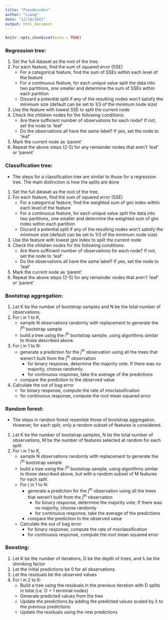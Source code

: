 ```yaml
---
title: "Pseudocodes"
author: "Liang"
date: "12/10/2021"
output: html_document
---
```


```r
knitr::opts_chunk$set(echo = TRUE)
```

### Regression tree:

1. Set the full dataset as the root of the tree. 
2. For each feature, find the sum of squared error (SSE)
	- For a categorical feature, find the sum of SSEs within each level of the feature
	- For a continuous feature, for each unique value split the data into two partitions, one smaller and determine the sum of SSEs within each partition
	- Discard a potential split if any of the resulting nodes won't satisfy the minimum size (default can be set to 1/3 of the minimum node size)
3. Use the feature with lowest SSE to split the current node
4. Check the children nodes for the following conditions:
	- Are there sufficient number of observations for each node? If not, set the node to 'leaf'
	- Do the observations all have the same label? If yes, set the node to 'leaf'
5. Mark the current node as 'parent'
6. Repeat the above steps (2-5) for any remainder nodes that aren't 'leaf' or 'parent'

### Classification tree:

* The steps for a classification tree are similar to those for a regression tree. The main distinction is how the splits are done

1. Set the full dataset as the root of the tree. 
2. For each feature, find the sum of squared error (SSE)
	- For a categorical feature, find the weighted sum of gini index within each level of the feature
	- For a continuous feature, for each unique value split the data into two partitions, one smaller and determine the weighted sum of gini index within each partition
	- Discard a potential split if any of the resulting nodes won't satisfy the minimum size (default can be set to 1/3 of the minimum node size)
3. Use the feature with lowest gini index to split the current node
4. Check the children nodes for the following conditions:
	- Are there sufficient number of observations for each node? If not, set the node to 'leaf'
	- Do the observations all have the same label? If yes, set the node to 'leaf'
5. Mark the current node as 'parent'
6. Repeat the above steps (2-5) for any remainder nodes that aren't 'leaf' or 'parent'


### Bootstrap aggregation:

1. Let K be the number of bootstrap samples and N be the total number of observations.
2. For i in 1 to K,
	- sample N observations randomly with replacement to generate the i^th^ bootstrap sample
	- build a tree using the i^th^ bootstrap sample, using algorithms similar to those described above. 
3. For j in 1 to N:
	- generate a prediction for the j^th^ observation using all the trees that weren't built from the j^th^ observation
		- for binary response, determine the majority vote. If there was no majority, choose randomly
		- for continuous response, take the average of the predictions
	- compare the prediction to the observed value
4. Calculate the out of bag error
	- for binary response, compute the rate of misclassification
	- for continuous response, compute the root mean squared error 

### Random forest:

* The steps in random forest resemble those of bootstrap aggregation. However, for each split, only a random subset of features is considered.

1. Let K be the number of bootstrap samples, N be the total number of observations, M be the number of features selected at random for each split. 
2. For i in 1 to K,
	- sample N observations randomly with replacement to generate the i^th^ bootstrap sample
	- build a tree using the i^th^ bootstrap sample, using algorithms similar to those described above, but with a random subset of M features for each split. 
	- For j in 1 to N:
		- generate a prediction for the j^th^ observation using all the trees that weren't built from the j^th^ observation
			- for binary response, determine the majority vote. If there was no majority, choose randomly
			- for continuous response, take the average of the predictions
		- compare the prediction to the observed value
	- Calculate the out of bag error
		- for binary response, compute the rate of misclassification
		- for continuous response, compute the root mean squared error 

### Boosting:

1. Let K be the number of iterations, D be the depth of trees, and λ be the shrinking factor
2. Let the initial predictions be 0 for all observations
3. Let the residuals be the observed values
4. For i in 2 to K:
	- Build a tree using the residuals in the previous iteration with D splits in total (i.e. D + 1 terminal nodes)
	- Generate predicted values from the tree 
	- Update the predictions by adding the predicted values scaled by λ to the previous predictions
	- Update the residuals using the new predictions
